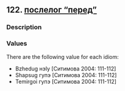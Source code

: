 ## 122. <a href =  'https://agricolamz.github.io/The_Circassian_Isoglosses_Database/122.html'>послелог "перед"</a>
### Description



### Values
There are the following value for each idiom:

* Bzhedug  нэIу [Ситимова 2004: 111-112] 
* Shapsug  гупэ [Ситимова 2004: 111-112] 
* Temirgoi  гупэ [Ситимова 2004: 111-112] 

